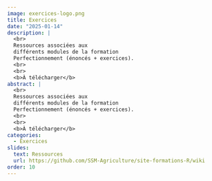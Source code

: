 ```yaml
---
image: exercices-logo.png
title: Exercices
date: "2025-01-14"
description: |
  <br>
  Ressources associées aux 
  différents modules de la formation
  Perfectionnement (énoncés + exercices).
  <br>
  <br>
  <b>À télécharger</b> 
abstract: |
  <br>
  Ressources associées aux 
  différents modules de la formation
  Perfectionnement (énoncés + exercices).
  <br>
  <br>
  <b>À télécharger</b> 
categories:
  - Exercices
slides:
  text: Ressources
  url: https://github.com/SSM-Agriculture/site-formations-R/wiki
order: 10
---
```

